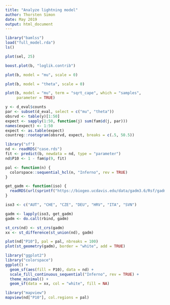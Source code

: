 ```yaml
---
title: "Analyze lightning model"
author: Thorsten Simon
date: May 2019
output: html_document
---
```


```r
library("bamlss")
load("full_model.rda")
ls()
```

```r
plot(sel, 25)
```

```r
boost.plot(b, "loglik.contrib")
```

```r
plot(b, model = "mu", scale = 0)
```

```r
plot(b, model = "theta", scale = 0)
```

```r
plot(b, model = "mu", term = "sqrt_cape", which = "samples",
     parameter = TRUE)
```

```r
y <- d_eval$counts
par <- subset(d_eval, select = c("mu", "theta"))
obsrvd <- table(y)[1:50]
expect <- sapply(1:50, function(j) sum(fam$d(j, par)))
names(expect) <- 1:50
expect <- as.table(expect)
countreg::rootogram(obsrvd, expect, breaks = c(.5, 50.5))
```

```r
library("sf")
nd <- readRDS("case.rds")
fit <- predict(b, newdata = nd, type = "parameter")
nd$P10 <- 1 - fam$p(9, fit)

pal <- function(n) {
  colorspace::sequential_hcl(n, "Inferno", rev = TRUE)
}

get_gadm <- function(iso) {
  readRDS(url(sprintf("https://biogeo.ucdavis.edu/data/gadm3.6/Rsf/gadm36_%s_0_sf.rds", iso)))
}

iso3 <- c("AUT", "CHE", "CZE", "DEU", "HRV", "ITA", "SVN")

gadm <- lapply(iso3, get_gadm)
gadm <- do.call(rbind, gadm)

st_crs(nd) <- st_crs(gadm)
xx <- st_difference(st_union(nd), gadm)

plot(nd["P10"], pal = pal, nbreaks = 100)
plot(st_geometry(gadm), border = "white", add = TRUE)

```

```r
library("ggplot2")
library("colorspace")
ggplot() +
  geom_sf(aes(fill = P10), data = nd) +
  scale_fill_continuous_sequential("Inferno", rev = TRUE) +
  theme_minimal() +
  geom_sf(data = xx, col = "white", fill = NA)
```

```r
library("mapview")
mapview(nd["P10"], col.regions = pal)
```



